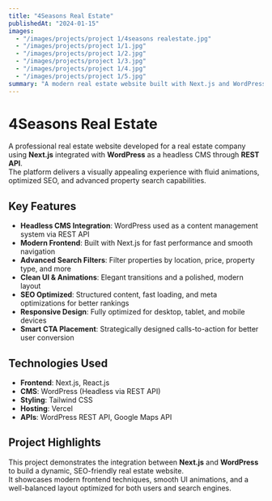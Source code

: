 ```yaml
---
title: "4Seasons Real Estate"
publishedAt: "2024-01-15"
images:
  - "/images/projects/project 1/4seasons realestate.jpg"
  - "/images/projects/project 1/1.jpg"
  - "/images/projects/project 1/2.jpg"
  - "/images/projects/project 1/3.jpg"
  - "/images/projects/project 1/4.jpg"
  - "/images/projects/project 1/5.jpg"
summary: "A modern real estate website built with Next.js and WordPress (as a headless CMS) via REST API, featuring smooth animations, advanced search filters, SEO optimization, and a clean user experience."
---
```


# 4Seasons Real Estate

A professional real estate website developed for a real estate company using **Next.js** integrated with **WordPress** as a headless CMS through **REST API**.  
The platform delivers a visually appealing experience with fluid animations, optimized SEO, and advanced property search capabilities.

## Key Features

- **Headless CMS Integration**: WordPress used as a content management system via REST API  
- **Modern Frontend**: Built with Next.js for fast performance and smooth navigation  
- **Advanced Search Filters**: Filter properties by location, price, property type, and more  
- **Clean UI & Animations**: Elegant transitions and a polished, modern layout  
- **SEO Optimized**: Structured content, fast loading, and meta optimizations for better rankings  
- **Responsive Design**: Fully optimized for desktop, tablet, and mobile devices  
- **Smart CTA Placement**: Strategically designed calls-to-action for better user conversion  

## Technologies Used

- **Frontend**: Next.js, React.js  
- **CMS**: WordPress (Headless via REST API)  
- **Styling**: Tailwind CSS  
- **Hosting**: Vercel  
- **APIs**: WordPress REST API, Google Maps API  

## Project Highlights

This project demonstrates the integration between **Next.js** and **WordPress** to build a dynamic, SEO-friendly real estate website.  
It showcases modern frontend techniques, smooth UI animations, and a well-balanced layout optimized for both users and search engines.

